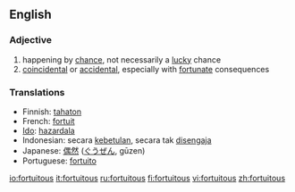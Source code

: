 ==English==

===Adjective===
{{en-adj}}

# happening by [[chance]], not necessarily a [[lucky]] chance
# [[coincidental]] or [[accidental]], especially with [[fortunate]] consequences

===Translations===
{{rfc-level|Translations at L3+ (AutoFormat would have corrected level of Translations)}}
*Finnish: [[tahaton]]
*French: [[fortuit]]
*[[Ido]]: [[hazardala]]
*Indonesian: secara [[betul|kebetulan]], secara tak [[sengaja|disengaja]]
*Japanese: [[偶然]] ([[ぐうぜん]], gūzen)
*Portuguese: [[fortuito]]

[[io:fortuitous]]
[[it:fortuitous]]
[[ru:fortuitous]]
[[fi:fortuitous]]
[[vi:fortuitous]]
[[zh:fortuitous]]
